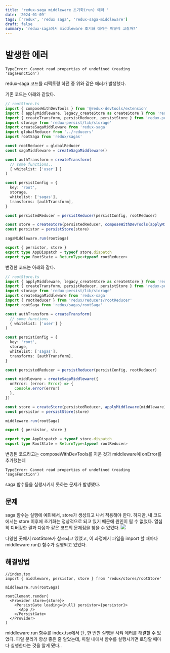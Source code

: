 ```yaml
---
title: 'redux-saga middleware 초기화(run) 에러 '
date: '2024-01-09'
tags: ['redux', 'redux saga', 'redux-saga-middleware']
draft: false
summary: 'redux-saga에서 middleware 초기화 에러는 어떻게 고칠까?'
---
```


# 발생한 에러

```
TypeError: Cannot read properties of undefined (reading 'sagaFunction')
```

redux-saga 코드를 리팩토링 하던 중 위와 같은 에러가 발생했다.

기존 코드는 아래와 같았다.

```typescript
// rootStore.ts
import { composeWithDevTools } from '@redux-devtools/extension'
import { applyMiddleware, legacy_createStore as createStore } from 'redux'
import { createTransform, persistReducer, persistStore } from 'redux-persist'
import storage from 'redux-persist/lib/storage'
import createSagaMiddleware from 'redux-saga'
import globalReducer from '../reducers'
import rootSaga from 'redux/sagas'

const rootReducer = globalReducer
const sagaMiddleware = createSagaMiddleware()

const authTransform = createTransform(
  // some functions..
  { whitelist: ['user'] }
)

const persistConfig = {
  key: 'root',
  storage,
  whitelist: ['sagas'],
  transforms: [authTransform],
}

const persistedReducer = persistReducer(persistConfig, rootReducer)

const store = createStore(persistedReducer, composeWithDevTools(applyMiddleware(sagaMiddleware)))
const persistor = persistStore(store)

sagaMiddleware.run(rootSaga)

export { persistor, store }
export type AppDispatch = typeof store.dispatch
export type RootState = ReturnType<typeof rootReducer>
```

변경한 코드는 아래와 같다.

```typescript
// rootStore.ts
import { applyMiddleware, legacy_createStore as createStore } from 'redux'
import { createTransform, persistReducer, persistStore } from 'redux-persist'
import storage from 'redux-persist/lib/storage'
import createSagaMiddleware from 'redux-saga'
import { rootReducer } from 'redux/reducers/rootReducer'
import rootSaga from 'redux/sagas/rootSaga'

const authTransform = createTransform(
  // some functions
  { whitelist: ['user'] }
)

const persistConfig = {
  key: 'root',
  storage,
  whitelist: ['sagas'],
  transforms: [authTransform],
}

const persistedReducer = persistReducer(persistConfig, rootReducer)

const middleware = createSagaMiddleware({
  onError: (error: Error) => {
    console.error(error)
  },
})

const store = createStore(persistedReducer, applyMiddleware(middleware))
const persistor = persistStore(store)

middleware.run(rootSaga)

export { persistor, store }

export type AppDispatch = typeof store.dispatch
export type RootState = ReturnType<typeof rootReducer>
```

변경된 코드라고는 composeWithDevTools를 지운 것과 middleware에 onError를 추가했는데

```
TypeError: Cannot read properties of undefined (reading 'sagaFunction')
```

saga 함수들을 실행시키지 못하는 문제가 발생했다.

## 문제

saga 함수는 실행에 예민해서, store가 생성되고 나서 적용해야 한다.
하지만, 내 코드에서는 store 이후에 초기화는 정상적으로 되고 있기 때문에 원인이 될 수 없었다.
열심히 디버깅한 결과 다음과 같은 코드의 문제점을 찾을 수 있었다.
![](https://velog.velcdn.com/images/mindev/post/2cacc769-8733-4fdf-8067-903a79821990/image.png)

다양한 곳에서 rootStore가 참조되고 있었고, 이 과정에서 파일을 import 할 때마다 middleware.run() 함수가 실행되고 있었다.

## 해결방법

```tsx
//index.tsx
import { middleware, persistor, store } from 'redux/stores/rootStore'

middleware.run(rootSaga)

rootElement.render(
  <Provider store={store}>
    <PersistGate loading={null} persistor={persistor}>
      <App />
    </PersistGate>
  </Provider>
)
```

middleware.run 함수를 index.tsx에서 단, 한 번만 실행을 시켜 에러를 해결할 수 있었다.
파일 분리가 항상 좋은 줄 알았는데, 파일 내에서 함수를 실행시키면 로딩할 때마다 실행한다는 것을 알게 됐다..
